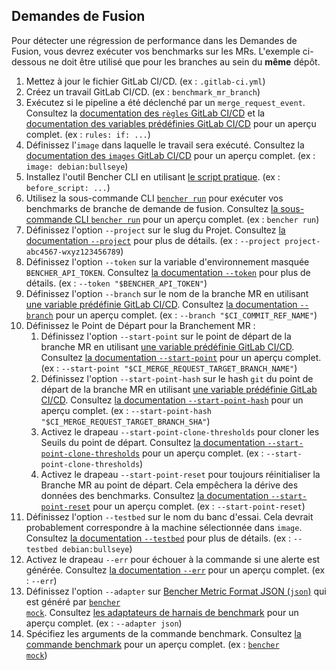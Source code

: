 
## Demandes de Fusion

Pour détecter une régression de performance dans les Demandes de Fusion, vous devrez exécuter vos benchmarks sur les MRs.
L'exemple ci-dessous ne doit être utilisé que pour les branches au sein du **même** dépôt.

<MergeRequestsCode />

1. Mettez à jour le fichier GitLab CI/CD.
   (ex : `.gitlab-ci.yml`)
2. Créez un travail GitLab CI/CD.
   (ex : `benchmark_mr_branch`)
3. Exécutez si le pipeline a été déclenché par un `merge_request_event`.
   Consultez la [documentation des `règles` GitLab CI/CD][gitlab ci cd rules]
   et la [documentation des variables prédéfinies GitLab CI/CD][gitlab ci cd redefined variables] pour un aperçu complet.
   (ex : `rules: if: ...`)
4. Définissez l'`image` dans laquelle le travail sera exécuté.
   Consultez la [documentation des `images` GitLab CI/CD][gitlab ci cd image]
   pour un aperçu complet.
   (ex : `image: debian:bullseye`)
5. Installez l'outil Bencher CLI en utilisant [le script pratique][install bencher cli].
   (ex : `before_script: ...`)
6. Utilisez la sous-commande CLI <code><a href="/fr/docs/explanation/bencher-run/">bencher run</a></code>
   pour exécuter vos benchmarks de branche de demande de fusion.
   Consultez [la sous-commande CLI `bencher run`][bencher run] pour un aperçu complet.
   (ex : `bencher run`)
7. Définissez l'option `--project` sur le slug du Projet.
   Consultez [la documentation `--project`][project option] pour plus de détails.
   (ex : `--project project-abc4567-wxyz123456789`)
8. Définissez l'option `--token` sur la variable d'environnement masquée `BENCHER_API_TOKEN`.
   Consultez [la documentation `--token`][token option] pour plus de détails.
   (ex : `--token "$BENCHER_API_TOKEN"`)
9. Définissez l'option `--branch` sur le nom de la branche MR
   en utilisant [une variable prédéfinie GitLab CI/CD][gitlab ci cd redefined variables].
   Consultez [la documentation `--branch`][branch option] pour un aperçu complet.
   (ex : `--branch "$CI_COMMIT_REF_NAME"`)
10. Définissez le Point de Départ pour la Branchement MR :
    1. Définissez l'option `--start-point` sur le point de départ de la branche MR
    en utilisant [une variable prédéfinie GitLab CI/CD][gitlab ci cd redefined variables].
    Consultez [la documentation `--start-point`][start point] pour un aperçu complet.
    (ex : `--start-point "$CI_MERGE_REQUEST_TARGET_BRANCH_NAME"`)
    2. Définissez l'option `--start-point-hash` sur le hash `git` du point de départ de la branche MR
    en utilisant [une variable prédéfinie GitLab CI/CD][gitlab ci cd redefined variables].
    Consultez [la documentation `--start-point-hash`][start point hash] pour un aperçu complet.
    (ex : `--start-point-hash "$CI_MERGE_REQUEST_TARGET_BRANCH_SHA"`)
    3. Activez le drapeau `--start-point-clone-thresholds` pour cloner les Seuils du point de départ.
    Consultez [la documentation `--start-point-clone-thresholds`][start point clone thresholds] pour un aperçu complet.
    (ex : `--start-point-clone-thresholds`)
    4. Activez le drapeau `--start-point-reset` pour toujours réinitialiser la Branche MR au point de départ.
    Cela empêchera la dérive des données des benchmarks.
    Consultez [la documentation `--start-point-reset`][start point reset] pour un aperçu complet.
    (ex : `--start-point-reset`)
11. Définissez l'option `--testbed` sur le nom du banc d'essai.
   Cela devrait probablement correspondre à la machine sélectionnée dans `image`.
   Consultez [la documentation `--testbed`][testbed option] pour plus de détails.
   (ex : `--testbed debian:bullseye`)
12. Activez le drapeau `--err` pour échouer à la commande si une alerte est générée.
   Consultez [la documentation `--err`][alert err] pour un aperçu complet.
   (ex : `--err`)
13. Définissez l'option `--adapter` sur [Bencher Metric Format JSON (`json`)][bmf] qui est généré par <code><a href="/fr/docs/reference/bencher-metric-format/#bencher-mock">bencher mock</a></code>.
   Consultez [les adaptateurs de harnais de benchmark][adapter json] pour un aperçu complet.
   (ex : `--adapter json`)
14. Spécifiez les arguments de la commande benchmark.
    Consultez [la commande benchmark][command argument] pour un aperçu complet.
    (ex : <code><a href="/fr/docs/reference/bencher-metric-format/#bencher-mock">bencher mock</a></code>)

<MergeRequestsClosed />

[gitlab ci cd rules]: https://docs.gitlab.com/ee/ci/jobs/job_control.html#common-if-clauses-for-rules
[gitlab ci cd redefined variables]: https://docs.gitlab.com/ee/ci/variables/predefined_variables.html
[gitlab ci cd image]: https://docs.gitlab.com/ee/ci/yaml/index.html#image

[install bencher cli]: /fr/docs/how-to/install-cli/#install-cli-with-script
[bencher run]: /fr/docs/explanation/bencher-run/
[project option]: /fr/docs/explanation/bencher-run/#--project-project
[token option]: /fr/docs/explanation/bencher-run/#--token-token
[branch option]: /fr/docs/explanation/branch-selection/#--branch-branch
[start point]: /fr/docs/explanation/branch-selection/#--start-point-branch
[start point hash]: /fr/docs/explanation/branch-selection/#--start-point-hash-hash
[start point clone thresholds]: /fr/docs/explanation/branch-selection/#--start-point-clone-thresholds
[start point reset]: /fr/docs/explanation/branch-selection/#--start-point-reset
[testbed option]: /fr/docs/explanation/bencher-run/#--testbed-testbed
[alert err]: /fr/docs/explanation/thresholds/#--err
[bmf]: /fr/docs/reference/bencher-metric-format/
[adapter json]: /fr/docs/explanation/adapters/#-json
[github actions option]: /fr/docs/explanation/bencher-run/#--github-actions-github_token
[command argument]: /fr/docs/explanation/bencher-run/#benchmark-command
